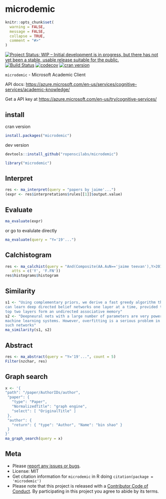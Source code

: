microdemic
==========

```r
knitr::opts_chunk$set(
  warning = FALSE,
  message = FALSE,
  collapse = TRUE,
  comment = "#>"
)
```

[![Project Status: WIP – Initial development is in progress, but there has not yet been a stable, usable release suitable for the public.](http://www.repostatus.org/badges/latest/wip.svg)](http://www.repostatus.org/#wip)
[![Build Status](https://travis-ci.org/ropenscilabs/microdemic.svg?branch=master)](https://travis-ci.org/ropenscilabs/microdemic)
[![codecov](https://codecov.io/gh/ropenscilabs/microdemic/branch/master/graph/badge.svg)](https://codecov.io/gh/ropenscilabs/microdemic)
[![cran version](https://www.r-pkg.org/badges/version/microdemic)](https://cran.r-project.org/package=microdemic)

`microdemic` - Microsoft Academic Client

API docs: <https://azure.microsoft.com/en-us/services/cognitive-services/academic-knowledge/>

Get a API key at <https://azure.microsoft.com/en-us/try/cognitive-services/>

## install

cran version

```r
install.packages("microdemic")
```

dev version

```r
devtools::install_github("ropenscilabs/microdemic")
```

```r
library("microdemic")
```

## Interpret

```r
res <- ma_interpret(query = "papers by jaime'...")
(expr <- res$interpretations$rules[[1]]$output.value)
```

## Evaluate

```r
ma_evaluate(expr)
```

or go to evalulate directly

```r
ma_evaluate(query = "Y='19'...")
```

## Calchistogram

```r
res <- ma_calchist(query = "And(Composite(AA.AuN=='jaime teevan'),Y>2012)",
   atts = c('Y', 'F.FN'))
res$histograms$histogram
```

## Similarity

```r
s1 <- "Using complementary priors, we derive a fast greedy algorithm that
can learn deep directed belief networks one layer at a time, provided the
top two layers form an undirected associative memory"
s2 <- "Deepneural nets with a large number of parameters are very powerful
machine learning systems. However, overfitting is a serious problem in
such networks"
ma_similarity(s1, s2)
```

## Abstract

```r
res <- ma_abstract(query = "Y='19'...", count = 5)
Filter(nzchar, res)
```

## Graph search

```r
x <- '{
"path": "/paper/AuthorIDs/author",
 "paper": {
   "type": "Paper",
   "NormalizedTitle": "graph engine",
   "select": [ "OriginalTitle" ]
 },
 "author": {
   "return": { "type": "Author", "Name": "bin shao" }
 }
}'
ma_graph_search(query = x)
```


## Meta

* Please [report any issues or bugs](https://github.com/ropenscilabs/microdemic/issues).
* License: MIT
* Get citation information for `microdemic` in R doing `citation(package = 'microdemic')`
* Please note that this project is released with a [Contributor Code of Conduct](CONDUCT.md). By participating in this project you agree to abide by its terms.
